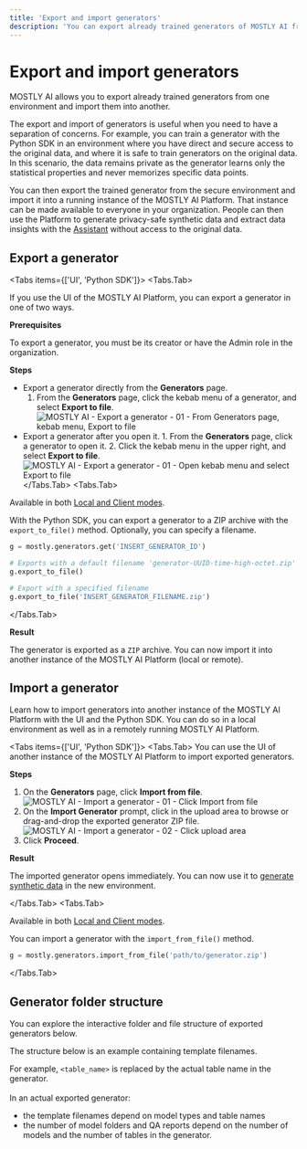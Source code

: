 ```yaml
---
title: 'Export and import generators'
description: 'You can export already trained generators of MOSTLY AI from one environment and import them in another to avoid training a new generator with the same data from scratch.'
---
```



# Export and import generators

MOSTLY AI allows you to export already trained generators from one environment and import them into another.

The export and import of generators is useful when you need to have a separation of concerns. For example, you can train a generator with the Python SDK in an environment where you have direct and secure access to the original data, and where it is safe to train generators on the original data. In this scenario, the data remains private as the generator learns only the statistical properties and never memorizes specific data points.

You can then export the trained generator from the secure environment and import it into a running instance of the MOSTLY AI Platform. That instance can be made available to everyone in your organization. People can then use the Platform to generate privacy-safe synthetic data and extract data insights with the [Assistant](/assistant) without access to the original data.

## Export a generator

<Tabs items={['UI', 'Python SDK']}>
<Tabs.Tab>

If you use the UI of the MOSTLY AI Platform, you can export a generator in one of two ways.

**Prerequisites**

To export a generator, you must be its creator or have the Admin role in the organization.

**Steps**

- Export a generator directly from the **Generators** page.
  1. From the **Generators** page, click the kebab menu of a generator, and select **Export to file**.
     <Image src="/docimages/generators/export-import/export-02-generators-page-kebab-menu-select-export-to-file.webp" alt="MOSTLY AI - Export a generator - 01 - From Generators page, kebab menu, Export to file" width={800} height={150} />
- Export a generator after you open it. 1. From the **Generators** page, click a generator to open it. 2. Click the kebab menu in the upper right, and select **Export to file**.
    <Image
                src="/docimages/generators/export-import/export-01-kebab-menu-select-export-to-file.webp"
                alt="MOSTLY AI - Export a generator - 01 - Open kebab menu and select Export to file"
                width={800}
                height={150}
            />
    </Tabs.Tab>
<Tabs.Tab>

<CustomCallout type="API">Available in both [Local and Client modes](/python-sdk#local-and-client-modes).</CustomCallout>

With the Python SDK, you can export a generator to a ZIP archive with the `export_to_file()` method. Optionally, you can specify a filename.

```python filename="python" copy
g = mostly.generators.get('INSERT_GENERATOR_ID')

# Exports with a default filename 'generator-UUID-time-high-octet.zip'
g.export_to_file()

# Export with a specified filename
g.export_to_file('INSERT_GENERATOR_FILENAME.zip')
```

</Tabs.Tab>

</Tabs>

**Result**

The generator is exported as a `ZIP` archive. You can now import it into another instance of the MOSTLY AI Platform (local or remote).

## Import a generator

Learn how to import generators into another instance of the MOSTLY AI Platform with the UI and the Python SDK. You can do so in a local environment as well as in a remotely running MOSTLY AI Platform.

<Tabs items={['UI', 'Python SDK']}>
<Tabs.Tab>
You can use the UI of another instance of the MOSTLY AI Platform to import exported generators.

**Steps**

1. On the **Generators** page, click **Import from file**.
   <Image src="/docimages/generators/export-import/import-01-click-import-from-file.webp" alt="MOSTLY AI - Import a generator - 01 - Click Import from file" width={800} height={150} />
2. On the **Import Generator** prompt, click in the upload area to browse or drag-and-drop the exported generator ZIP file.
   <Image src="/docimages/generators/export-import/import-02-click-upload-area.webp" alt="MOSTLY AI - Import a generator - 02 - Click upload area" width={800} height={150} />
3. Click **Proceed**.

**Result**

The imported generator opens immediately. You can now use it to [generate synthetic data](/synthetic-datasets/generate) in the new environment.

</Tabs.Tab>
<Tabs.Tab>

<CustomCallout type="API">Available in both [Local and Client modes](/python-sdk#local-and-client-modes).</CustomCallout>

You can import a generator with the `import_from_file()` method.

```python filename="python" copy
g = mostly.generators.import_from_file('path/to/generator.zip')
```

</Tabs.Tab>
</Tabs>

## Generator folder structure

You can explore the interactive folder and file structure of exported generators below.

<CustomCallout>
The structure below is an example containing template filenames.<br />

For example, `<table_name>` is replaced by the actual table name in the generator.<br /><br />
In an actual exported generator:

- the template filenames depend on model types and table names
- the number of model folders and QA reports depend on the number of models and the number of tables in the generator.
  </CustomCallout>

<FileTree>
  <FileTree.File name="generator.json" />
  <FileTree.File name="job_progress.json" />
  <FileTree.Folder name="Logs">
    <FileTree.File name="TRAIN_<MODEL_TYPE>-table-name/<model_type>-UUID.log" />
  </FileTree.Folder>
  <FileTree.Folder name="LogsResourceMonitor">
    <FileTree.Folder name="UUID">
      <FileTree.File name="resource_monitor-ANALYZE_TRAINING_DATA.parquet" />
      <FileTree.File name="resource_monitor-CREATE_MODEL_REPORT.parquet" />
      <FileTree.File name="resource_monitor-ENCODE_TRAINING_DATA.parquet" />
      <FileTree.File name="resource_monitor-GENERATE_MODEL_REPORT_DATA.parquet" />
      <FileTree.File name="resource_monitor-PULL_TRAINING_DATA.parquet" />
      <FileTree.File name="resource_monitor-TRAIN_MODEL.parquet" />
    </FileTree.Folder>
  </FileTree.Folder>
  <FileTree.Folder name="ModelQAReports">
    <FileTree.File name="<table_name>/<model_type>.parquet" />
  </FileTree.Folder>
  <FileTree.Folder name="ModelQAStatistics">
    <FileTree.Folder name="<table_name>/<model_type>" />
    <FileTree.File name="bin_counts_biv.parquet" />
    <FileTree.File name="bin_counts_uni.parquet" />
    <FileTree.File name="bins.pickle" />
    <FileTree.File name="bivariate_accuracies.parquet" />
    <FileTree.File name="categorical_counts_uni.pickle" />
    <FileTree.File name="correlations.parquet" />
    <FileTree.File name="hol_pca.npy" />
    <FileTree.File name="meta.json" />
    <FileTree.File name="numeric_kdes_uni.pickle" />
    <FileTree.File name="pca_model.pickle" />
    <FileTree.File name="trn_pca.npy" />
    <FileTree.File name="univariate_accuracies.parquet" />
  </FileTree.Folder>
  <FileTree.Folder name="ModelStore">
    <FileTree.Folder name="<table_name>/<model_type>">
      <FileTree.Folder name="model-data">
        <FileTree.File name="lr-scheduler.pt" />
        <FileTree.File name="model-configs.json" />
        <FileTree.File name="model-weights.pt" />
        <FileTree.File name="optimizer.pt" />
        <FileTree.File name="progress-messages.csv" />
      </FileTree.Folder>
      <FileTree.Folder name="tgt-stats">
        <FileTree.File name="stats.json" />
      </FileTree.Folder>
    </FileTree.Folder>
  </FileTree.Folder>
  <FileTree.Folder name="RandomSamples">
    <FileTree.File name="<table_name>.json" />
  </FileTree.Folder>
</FileTree>
